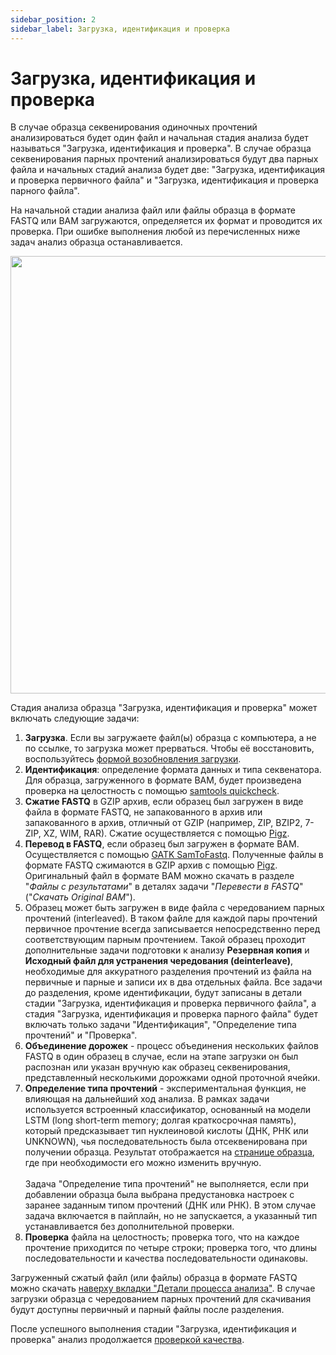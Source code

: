 ```yaml
---
sidebar_position: 2
sidebar_label: Загрузка, идентификация и проверка
---
```


# Загрузка, идентификация и проверка

В случае образца секвенирования одиночных прочтений анализироваться будет один файл и начальная
стадия анализа будет называться "Загрузка, идентификация и проверка".
В случае образца секвенирования парных прочтений анализироваться будут два парных файла и
начальных стадий анализа будет две: "Загрузка, идентификация и проверка первичного файла" и
"Загрузка, идентификация и проверка парного файла".

На начальной стадии анализа файл или файлы образца в формате FASTQ или BAM загружаются, определяется их формат
и проводится их проверка. При ошибке выполнения любой из перечисленных ниже задач анализ образца останавливается.

<p align="center">
<img src={require('/img/rus/upload_workflow.png').default} width="700"/>
</p>

Стадия анализа образца "Загрузка, идентификация и проверка" может включать следующие задачи:
1. **Загрузка**. Если вы загружаете файл(ы) образца с компьютера, а не по ссылке, то загрузка
может прерваться. Чтобы её восстановить,
воспользуйтесь [формой возобновления загрузки](/uploading-samples/restore_upload).
2. **Идентификация**: определение формата данных и типа секвенатора.
Для образца, загруженного в формате BAM, будет произведена проверка на целостность с
помощью [samtools quickcheck](http://www.htslib.org/doc/samtools-quickcheck.html).
3. **Сжатие FASTQ** в GZIP архив, если образец был загружен в виде файла в формате FASTQ, не запакованного
в архив или запакованного в архив, отличный от GZIP (например, ZIP, BZIP2, 7-ZIP, XZ, WIM, RAR).
Сжатие осуществляется с помощью [Pigz](https://zlib.net/pigz/).
4. **Перевод в FASTQ**, если образец был загружен в формате BAM. Осуществляется
с помощью [GATK SamToFastq](https://gatk.broadinstitute.org/hc/en-us/articles/360036485372-SamToFastq-Picard-).
Полученные файлы в формате FASTQ сжимаются в GZIP архив с помощью [Pigz](https://zlib.net/pigz/).
Оригинальный файл в формате BAM можно скачать в разделе "*Файлы с результатами*" в деталях задачи
"*Перевести в FASTQ*" ("*Скачать Original BAM*").
5. Образец может быть загружен в виде файла с чередованием парных прочтений (interleaved).
В таком файле для каждой пары прочтений первичное прочтение всегда записывается непосредственно
перед соответствующим парным прочтением. Такой образец проходит дополнительные задачи подготовки к анализу
**Резервная копия** и **Исходный файл для устранения чередования (deinterleave)**, необходимые
для аккуратного разделения прочтений из файла на первичные и парные и записи их
в два отдельных файла. Все задачи до разделения, кроме идентификации, будут записаны в детали стадии
"Загрузка, идентификация и проверка первичного файла", а
стадия "Загрузка, идентификация и проверка парного файла" будет включать
только задачи "Идентификация", "Определение типа прочтений" и "Проверка".
6. **Объединение дорожек** - процесс объединения нескольких файлов FASTQ в один образец в случае, если
на этапе загрузки он был распознан или указан вручную как образец секвенирования, представленный
несколькими дорожками одной проточной ячейки.
7. **Определение типа прочтений** - экспериментальная функция,
не влияющая на дальнейший ход анализа. В рамках задачи используется встроенный классификатор, основанный
на модели LSTM (long short-term memory; долгая краткосрочная память), который
предсказывает тип нуклеиновой кислоты (ДНК, РНК или UNKNOWN), чья последовательность была отсеквенирована при
получении образца. Результат отображается на [странице образца](/results/main/main#sample-info), где при
необходимости его можно изменить вручную.<br></br>
Задача "Определение типа прочтений" не выполняется, если при добавлении образца была выбрана предустановка
настроек с заранее заданным типом прочтений (ДНК или РНК). В этом случае задача включается в пайплайн, но не
запускается, а указанный тип устанавливается без дополнительной проверки.
8. **Проверка** файла на целостность; проверка того, что на каждое прочтение приходится по четыре строки;
проверка того, что длины последовательности и качества последовательности одинаковы.

Загруженный сжатый файл (или файлы) образца в формате FASTQ можно
скачать [наверху вкладки "Детали процесса анализа"](/results/workflow-details/workflow-details#sample-files).
В случае загрузки образца с чередованием парных прочтений для скачивания будут доступны
первичный и парный файлы после разделения.

После успешного выполнения стадии "Загрузка, идентификация и проверка" анализ
продолжается [проверкой качества](/results/workflow-details/fastq-analysis/check-quality-and-cleanup).
